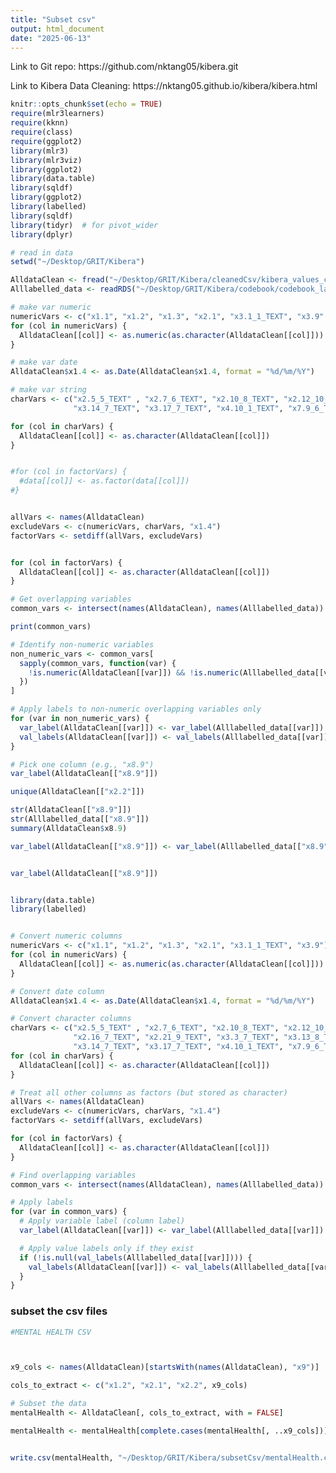```yaml
---
title: "Subset csv"
output: html_document
date: "2025-06-13"
---
```



Link to Git repo: https://github.com/nktang05/kibera.git

Link to Kibera Data Cleaning: https://nktang05.github.io/kibera/kibera.html

```r
knitr::opts_chunk$set(echo = TRUE)
require(mlr3learners) 
require(kknn)  
require(class)
require(ggplot2)
library(mlr3)
library(mlr3viz)
library(ggplot2)
library(data.table)
library(sqldf)
library(ggplot2)
library(labelled)
library(sqldf)
library(tidyr)  # for pivot_wider
library(dplyr)

```

```r
# read in data
setwd("~/Desktop/GRIT/Kibera")

AlldataClean <- fread("~/Desktop/GRIT/Kibera/cleanedCsv/kibera_values_cleaned.csv", header = TRUE)
Alllabelled_data <- readRDS("~/Desktop/GRIT/Kibera/codebook/codebook_labelled_data.rds")

```

```r
# make var numeric
numericVars <- c("x1.1", "x1.2", "x1.3", "x2.1", "x3.1_1_TEXT", "x3.9" )
for (col in numericVars) {
  AlldataClean[[col]] <- as.numeric(as.character(AlldataClean[[col]]))
}

# make var date
AlldataClean$x1.4 <- as.Date(AlldataClean$x1.4, format = "%d/%m/%Y")

# make var string
charVars <- c("x2.5_5_TEXT" , "x2.7_6_TEXT", "x2.10_8_TEXT", "x2.12_10_TEXT", "x2.14_5_TEXT", "x2.16_7_TEXT", "x2.21_9_TEXT", "x3.3_7_TEXT", "x3.13_8_TEXT", 
              "x3.14_7_TEXT", "x3.17_7_TEXT", "x4.10_1_TEXT", "x7.9_6_TEXT") 

for (col in charVars) {
  AlldataClean[[col]] <- as.character(AlldataClean[[col]])
}


#for (col in factorVars) {
  #data[[col]] <- as.factor(data[[col]])
#}


allVars <- names(AlldataClean)
excludeVars <- c(numericVars, charVars, "x1.4")
factorVars <- setdiff(allVars, excludeVars)


for (col in factorVars) {
  AlldataClean[[col]] <- as.character(AlldataClean[[col]])
}
```

```r
# Get overlapping variables
common_vars <- intersect(names(AlldataClean), names(Alllabelled_data))

print(common_vars)

# Identify non-numeric variables
non_numeric_vars <- common_vars[
  sapply(common_vars, function(var) {
    !is.numeric(AlldataClean[[var]]) && !is.numeric(Alllabelled_data[[var]])
  })
]

# Apply labels to non-numeric overlapping variables only
for (var in non_numeric_vars) {
  var_label(AlldataClean[[var]]) <- var_label(Alllabelled_data[[var]])
  val_labels(AlldataClean[[var]]) <- val_labels(Alllabelled_data[[var]])
}

# Pick one column (e.g., "x8.9")
var_label(AlldataClean[["x8.9"]])

unique(AlldataClean[["x2.2"]])

str(AlldataClean[["x8.9"]])
str(Alllabelled_data[["x8.9"]])
summary(AlldataClean$x8.9)

var_label(AlldataClean[["x8.9"]]) <- var_label(Alllabelled_data[["x8.9"]])


var_label(AlldataClean[["x8.9"]])



```


```r
library(data.table)
library(labelled)


# Convert numeric columns
numericVars <- c("x1.1", "x1.2", "x1.3", "x2.1", "x3.1_1_TEXT", "x3.9")
for (col in numericVars) {
  AlldataClean[[col]] <- as.numeric(as.character(AlldataClean[[col]]))
}

# Convert date column
AlldataClean$x1.4 <- as.Date(AlldataClean$x1.4, format = "%d/%m/%Y")

# Convert character columns
charVars <- c("x2.5_5_TEXT" , "x2.7_6_TEXT", "x2.10_8_TEXT", "x2.12_10_TEXT", "x2.14_5_TEXT",
              "x2.16_7_TEXT", "x2.21_9_TEXT", "x3.3_7_TEXT", "x3.13_8_TEXT", 
              "x3.14_7_TEXT", "x3.17_7_TEXT", "x4.10_1_TEXT", "x7.9_6_TEXT")
for (col in charVars) {
  AlldataClean[[col]] <- as.character(AlldataClean[[col]])
}

# Treat all other columns as factors (but stored as character)
allVars <- names(AlldataClean)
excludeVars <- c(numericVars, charVars, "x1.4")
factorVars <- setdiff(allVars, excludeVars)

for (col in factorVars) {
  AlldataClean[[col]] <- as.character(AlldataClean[[col]])
}

# Find overlapping variables
common_vars <- intersect(names(AlldataClean), names(Alllabelled_data))

# Apply labels
for (var in common_vars) {
  # Apply variable label (column label)
  var_label(AlldataClean[[var]]) <- var_label(Alllabelled_data[[var]])

  # Apply value labels only if they exist
  if (!is.null(val_labels(Alllabelled_data[[var]]))) {
    val_labels(AlldataClean[[var]]) <- val_labels(Alllabelled_data[[var]])
  }
}

```


### subset the csv files
```r
#MENTAL HEALTH CSV



x9_cols <- names(AlldataClean)[startsWith(names(AlldataClean), "x9")]

cols_to_extract <- c("x1.2", "x2.1", "x2.2", x9_cols)

# Subset the data
mentalHealth <- AlldataClean[, cols_to_extract, with = FALSE] 

mentalHealth <- mentalHealth[complete.cases(mentalHealth[, ..x9_cols])]


write.csv(mentalHealth, "~/Desktop/GRIT/Kibera/subsetCsv/mentalHealth.csv", row.names = FALSE)


```

